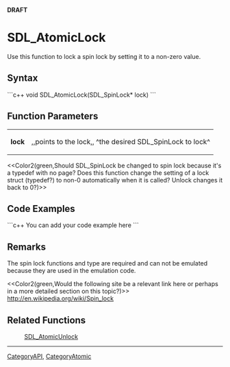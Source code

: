 <!-- pragma section-numbers off -->
<!-- pragma disable-camelcase -->
'''DRAFT'''

= SDL_AtomicLock =
Use this function to lock a spin lock by setting it to a non-zero value.


== Syntax ==
```c++
void SDL_AtomicLock(SDL_SpinLock* lock)
```

== Function Parameters ==
{|
|'''lock'''
|,,points to the lock,, ^the desired SDL_SpinLock to lock^
|}

<<Color2(green,Should SDL_SpinLock be changed to spin lock because it's a typedef with no page?  Does this function change the setting of a lock struct (typedef?) to non-0 automatically when it is called?  Unlock changes it back to 0?)>>

== Code Examples ==
```c++
You can add your code example here
```

== Remarks ==
The spin lock functions and type are required and can not be emulated because they are used in the emulation code.

<<Color2(green,Would the following site be a relevant link here or perhaps in a more detailed section on this topic?)>>
http://en.wikipedia.org/wiki/Spin_lock

== Related Functions ==
:[[SDL_AtomicUnlock]]

----
[[CategoryAPI]], [[CategoryAtomic]]
